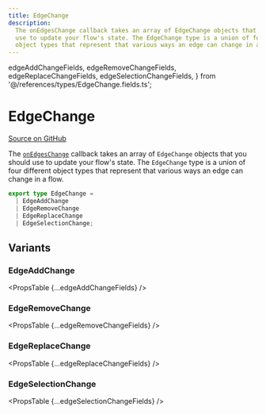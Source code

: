 ```yaml
---
title: EdgeChange
description:
  The onEdgesChange callback takes an array of EdgeChange objects that you should
  use to update your flow's state. The EdgeChange type is a union of four different
  object types that represent that various ways an edge can change in a flow.
---
```


  edgeAddChangeFields,
  edgeRemoveChangeFields,
  edgeReplaceChangeFields,
  edgeSelectionChangeFields,
} from '@/references/types/EdgeChange.fields.ts';

# EdgeChange

[Source on GitHub](https://github.com/xyflow/xyflow/blob/main/packages/system/src/types/changes.ts/#L68-L72)

The [`onEdgesChange`](/api-reference/react-flow#on-edges-change) callback takes
an array of `EdgeChange` objects that you should use to update your flow's state.
The `EdgeChange` type is a union of four different object types that represent that
various ways an edge can change in a flow.

```ts
export type EdgeChange =
  | EdgeAddChange
  | EdgeRemoveChange
  | EdgeReplaceChange
  | EdgeSelectionChange;
```

## Variants

### EdgeAddChange

<PropsTable {...edgeAddChangeFields} />

### EdgeRemoveChange

<PropsTable {...edgeRemoveChangeFields} />

### EdgeReplaceChange

<PropsTable {...edgeReplaceChangeFields} />

### EdgeSelectionChange

<PropsTable {...edgeSelectionChangeFields} />
